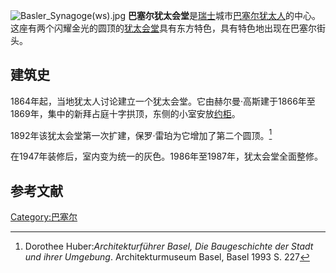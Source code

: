 [[File:Basler_Synagoge(ws).jpg|thumb]]
'''巴塞尔犹太会堂'''是[[瑞士|瑞士]]城市[[巴塞尔|巴塞尔]][[犹太人|犹太人]]的中心。这座有两个闪耀金光的圆顶的[[犹太会堂|犹太会堂]]具有东方特色，具有特色地出现在巴塞尔街头。 

==建筑史 == 
1864年起，当地犹太人讨论建立一个犹太会堂。它由赫尔曼·高斯建于1866年至1869年，集中的新拜占庭十字拱顶，东侧的小室安放[[约柜|约柜]]。 

1892年该犹太会堂第一次扩建，保罗·雷珀为它增加了第二个圆顶。<ref>Dorothee Huber:'' Architekturführer Basel, Die Baugeschichte der Stadt und ihrer Umgebung''. Architekturmuseum Basel, Basel 1993 S. 227 </ref> 

在1947年装修后，室内变为统一的灰色。1986年至1987年，犹太会堂全面整修。

== 参考文献 ==
<references/>

{{Coordinate |NS=47/33/16/N |EW=7/34/57/E |type=landmark |region=CH-BS}}

[[Category:巴塞尔|Category:巴塞尔]]